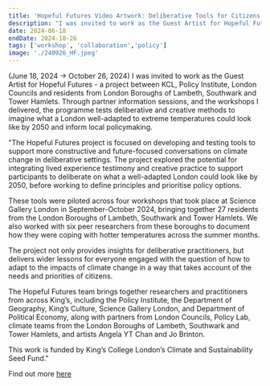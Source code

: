 ```yaml
---
title: 'Hopeful Futures Video Artwork: Deliberative Tools for Citizens and Policy '
description: "I was invited to work as the Guest Artist for Hopeful Futures - a project between KCL, Policy Institute, London Councils and residents from London Boroughs of Lambeth, Southwark and Tower Hamlets. Through partner information sessions, and the workshops I delivered, the programme tests deliberative and creative methods to imagine what a London well-adapted to extreme temperatures could look like by 2050 and inform local policymaking. (June 18, 2024 → October 26, 2024)"
date: 2024-06-18
endDate: 2024-10-26
tags: ['workshop', 'collaboration','policy']
image: './240926_HF.jpeg'
---
```


(June 18, 2024 → October 26, 2024) I was invited to work as the Guest Artist for Hopeful Futures - a project between KCL, Policy Institute, London Councils and residents from London Boroughs of Lambeth, Southwark and Tower Hamlets. Through partner information sessions, and the workshops I delivered, the programme tests deliberative and creative methods to imagine what a London well-adapted to extreme temperatures could look like by 2050 and inform local policymaking.

"The Hopeful Futures project is focused on developing and testing tools to support more constructive and future-focused conversations on climate change in deliberative settings. The project explored the potential for integrating lived experience testimony and creative practice to support participants to deliberate on what a well-adapted London could look like by 2050, before working to define principles and prioritise policy options.

These tools were piloted across four workshops that took place at Science Gallery London in September-October 2024, bringing together 27 residents from the London Boroughs of Lambeth, Southwark and Tower Hamlets. We also worked with six peer researchers from these boroughs to document how they were coping with hotter temperatures across the summer months.

The project not only provides insights for deliberative practitioners, but delivers wider lessons for everyone engaged with the question of how to adapt to the impacts of climate change in a way that takes account of the needs and priorities of citizens.

The Hopeful Futures team brings together researchers and practitioners from across King’s, including the Policy Institute, the Department of Geography, King’s Culture, Science Gallery London, and Department of Political Economy, along with partners from London Councils, Policy Lab, climate teams from the London Boroughs of Lambeth, Southwark and Tower Hamlets, and artists Angela YT Chan and Jo Brinton.

This work is funded by King’s College London’s Climate and Sustainability Seed Fund."


Find out more [here](https://www.kcl.ac.uk/research/hopeful-futures)